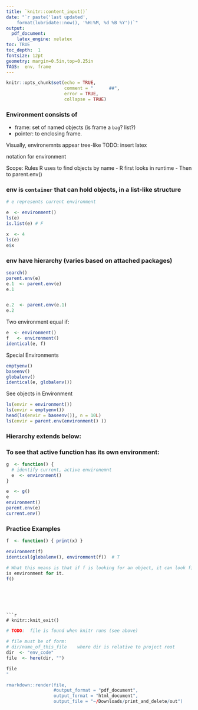 ```yaml
--- 
title: `knitr::content_input()` 
date: "`r paste('last updated', 
    format(lubridate::now(), '%H:%M, %d %B %Y'))`"
output: 
  pdf_document:                            
    latex_engine: xelatex
toc: TRUE 
toc_depth:  1 
fontsize: 12pt 
geometry: margin=0.5in,top=0.25in 
TAGS:  env, frame
---
```


```r
knitr::opts_chunk$set(echo = TRUE,
                      comment = "      ##",
                      error = TRUE,
                      collapse = TRUE)


```

### Environment consists of 
  - frame:  set of named objects (is frame a `bag`? list?)
  - pointer:  to enclosing frame.


Visually, environemnts appear tree-like
TODO:  insert latex


<e> notation for environment

Scope: Rules R uses to find objects by name
  - R first looks in runtime <e>
  - Then to parent.env()

### env is `container` that can hold objects, in a list-like structure
```r
# e represents current environment

e  <- environment()
ls(e)
is.list(e) # F

```
```r
x  <- 4
ls(e)
e$x

```

### env have hierarchy (varies based on attached packages)
```r
search()
parent.env(e)
e.1  <- parent.env(e)
e.1


e.2  <- parent.env(e.1)
e.2
```


Two environment equal if:
```r
e  <- environment()
f   <- environment()
identical(e, f)
```

Special Environments
```r
emptyenv()
baseenv()
globalenv()
identical(e, globalenv())

```

See objects in Environment
```r
ls(envir = environment())
ls(envir = emptyenv())
head(ls(envir = baseenv()), n = 10L)
ls(envir = parent.env(environment() ))
```

### Hierarchy extends below:
###  To see that active function has its own environment:
```r

g  <- function() {
  # identify current, active environemnt
  e  <- environment()
}

e  <- g()
e
environment()
parent.env(e)
current.env()
```
### Practice Examples
```r
f  <- function() { print(x) }

environment(f)
identical(globalenv(), environment(f))  # T

# What this means is that if f is looking for an object, it can look find it
is environment for it.
f()

```



```





```r
# knitr::knit_exit()
```


```r

# TODO:  file is found when knitr runs (see above)

# file must be of form:
# dir/name_of_this_file    where dir is relative to project root
dir  <- "env_code"
file  <- here(dir, "")

file
"

rmarkdown::render(file,
                  #output_format = "pdf_document",
                  output_format = "html_document",
                  output_file = "~/Downloads/print_and_delete/out")
```
